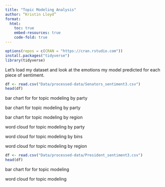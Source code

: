 ```yaml
---
title: "Topic Modeling Analysis"
author: “Kristin Lloyd”
format: 
  html:
    toc: true
    embed-resources: true
    code-fold: true
---
```


```r

options(repos = c(CRAN = "https://cran.rstudio.com"))
install.packages("tidyverse")
library(tidyverse)

```

Let's load my dataset and look at the emotions my model predicted for each piece of sentiment.

```r

df <- read.csv("Data/processed-data/Senators_sentiment3.csv")
head(df)

```


bar chart for for topic modeling by party

bar chart for topic modeling by party

bar chart for topic modeling by region

word cloud for topic modeling by party

word cloud for topic modeling by bins

word cloud for topic modeling by region




```r

df <- read.csv("Data/processed-data/President_sentiment3.csv")
head(df)

```

bar chart for for topic modeling

word cloud for topic modeling
